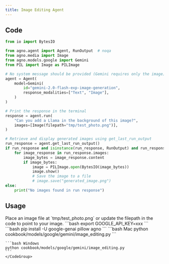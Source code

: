 ```yaml
---
title: Image Editing Agent
---
```


## Code

```python cookbook/models/google/gemini/image_editing.py
from io import BytesIO

from agno.agent import Agent, RunOutput  # noqa
from agno.media import Image
from agno.models.google import Gemini
from PIL import Image as PILImage

# No system message should be provided (Gemini requires only the image)
agent = Agent(
    model=Gemini(
        id="gemini-2.0-flash-exp-image-generation",
        response_modalities=["Text", "Image"],
    )
)

# Print the response in the terminal
response = agent.run(
    "Can you add a Llama in the background of this image?",
    images=[Image(filepath="tmp/test_photo.png")],
)

# Retrieve and display generated images using get_last_run_output
run_response = agent.get_last_run_output()
if run_response and isinstance(run_response, RunOutput) and run_response.images:
    for image_response in run_response.images:
        image_bytes = image_response.content
        if image_bytes:
            image = PILImage.open(BytesIO(image_bytes))
            image.show()
            # Save the image to a file
            # image.save("generated_image.png")
else:
    print("No images found in run response")
```

## Usage

<Steps>
  <Snippet file="create-venv-step.mdx" />

  <Step title="Prepare your image">
    Place an image file at `tmp/test_photo.png` or update the filepath in the code to point to your image.
  </Step>

  <Step title="Set your API key">
    ```bash
    export GOOGLE_API_KEY=xxx
    ```
  </Step>

  <Step title="Install libraries">
    ```bash
    pip install -U google-genai pillow agno
    ```
  </Step>

  <Step title="Run Agent">
    <CodeGroup>
    ```bash Mac
    python cookbook/models/google/gemini/image_editing.py
    ```

    ```bash Windows
    python cookbook/models/google/gemini/image_editing.py
    ```
    </CodeGroup>
  </Step>
</Steps>